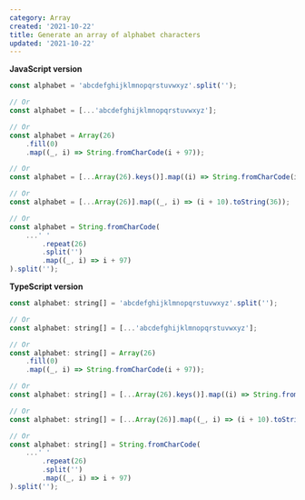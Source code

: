```yaml
---
category: Array
created: '2021-10-22'
title: Generate an array of alphabet characters
updated: '2021-10-22'
---
```


**JavaScript version**

```js
const alphabet = 'abcdefghijklmnopqrstuvwxyz'.split('');

// Or
const alphabet = [...'abcdefghijklmnopqrstuvwxyz'];

// Or
const alphabet = Array(26)
    .fill(0)
    .map((_, i) => String.fromCharCode(i + 97));

// Or
const alphabet = [...Array(26).keys()].map((i) => String.fromCharCode(i + 97));

// Or
const alphabet = [...Array(26)].map((_, i) => (i + 10).toString(36));

// Or
const alphabet = String.fromCharCode(
    ...' '
        .repeat(26)
        .split('')
        .map((_, i) => i + 97)
).split('');
```

**TypeScript version**

```js
const alphabet: string[] = 'abcdefghijklmnopqrstuvwxyz'.split('');

// Or
const alphabet: string[] = [...'abcdefghijklmnopqrstuvwxyz'];

// Or
const alphabet: string[] = Array(26)
    .fill(0)
    .map((_, i) => String.fromCharCode(i + 97));

// Or
const alphabet: string[] = [...Array(26).keys()].map((i) => String.fromCharCode(i + 97));

// Or
const alphabet: string[] = [...Array(26)].map((_, i) => (i + 10).toString(36));

// Or
const alphabet: string[] = String.fromCharCode(
    ...' '
        .repeat(26)
        .split('')
        .map((_, i) => i + 97)
).split('');
```
